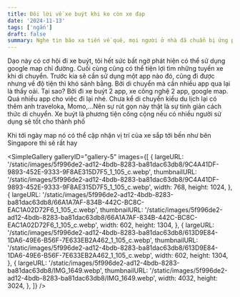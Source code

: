 ```yaml
---
title: Đôi lời về xe buýt khi ko còn xe đạp
date: '2024-11-13'
tags: ['ngắn']
draft: false
summary: Nghe tin bão xa tiến về quê, mọi người ở nhà đã chuẩn bị ứng phó. Không biết thế nào
---
```


Dạo này có cơ hội đi xe buýt, tôi hết sức bất ngờ phát hiện có thể sử dụng google map chỉ đường. Cuối cùng cũng có thể tiện lợi tìm những tuyến xe khi di chuyển. Trước kia sẽ cần sử dụng một app nào đó, cũng đi được nhưng về độ tiện thì khó sánh bằng. Bởi di chuyển mà cần nhiều app qua lại là thấy oải. Tại sao? Bởi đi xe buýt 2 app, xe công nghệ 2 app, google map. Quá nhiều app cho việc đi lại nhé. Chưa kể di chuyển kiểu du lịch lại có thêm anh traveloka, Momo,…Nên sự rút gọn này thật là sự tinh giản cách thức di chuyển. Xe buýt là phương tiện công cộng nếu có nhiều người sử dụng sẽ tốt cho thành phố

Khi tới ngày map nó có thể cập nhận vị trí của xe sắp tới bến như bên Singapore thì sẽ rất hay

<SimpleGallery
  galleryID="gallery-5"
  images={[
    {
      largeURL:
        '/static/images/5f996de2-ad12-4bdb-8283-ba81dac63db8/9C4A41DF-9893-452E-9333-9F8AE315D7F5_1_105_c.webp',
      thumbnailURL:
        '/static/images/5f996de2-ad12-4bdb-8283-ba81dac63db8/9C4A41DF-9893-452E-9333-9F8AE315D7F5_1_105_c.webp',
      width: 768,
      height: 1024,
    },
    {
      largeURL:
        '/static/images/5f996de2-ad12-4bdb-8283-ba81dac63db8/66A1A7AF-834B-442C-BC8C-EAC1A02D72F6_1_105_c.webp',
      thumbnailURL:
        '/static/images/5f996de2-ad12-4bdb-8283-ba81dac63db8/66A1A7AF-834B-442C-BC8C-EAC1A02D72F6_1_105_c.webp',
      width: 602,
      height: 1304,
    },
    {
      largeURL:
        '/static/images/5f996de2-ad12-4bdb-8283-ba81dac63db8/613D9E84-1DA6-49E6-B56F-7E633EB2A462_1_105_c.webp',
      thumbnailURL:
        '/static/images/5f996de2-ad12-4bdb-8283-ba81dac63db8/613D9E84-1DA6-49E6-B56F-7E633EB2A462_1_105_c.webp',
      width: 602,
      height: 1304,
    },
    {
      largeURL:
        '/static/images/5f996de2-ad12-4bdb-8283-ba81dac63db8/IMG_1649.webp',
      thumbnailURL:
        '/static/images/5f996de2-ad12-4bdb-8283-ba81dac63db8/IMG_1649.webp',
      width: 4032,
      height: 3024,
    },
  ]}
/>

<PaperAirplane />